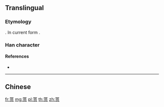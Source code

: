{{character info/new}}
{{also|貰}}
==Translingual==

===Etymology===
{{Han simp|貰|f=貝|t=贝}}. In current form {{Han compound|世|贝}}.

===Han character===
{{Han char|rn=154|rad=贝|as=05|sn=9|four=|canj=PTBO,XPTBO|ids=⿱世贝}}

====References====
* {{Han ref|kx=1213.211|hdz=63632.010|uh=8D33|ud=36147}}

----

==Chinese==
{{zh-see|貰}}

[[fr:贳]]
[[mg:贳]]
[[pl:贳]]
[[th:贳]]
[[zh:贳]]